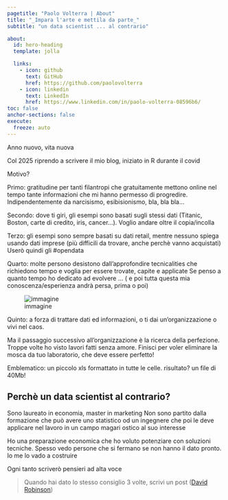 ```yaml
---
pagetitle: "Paolo Volterra | About"
title: "_Impara l'arte e mettila da parte_"
subtitle: "un data scientist ... al contrario"

about:
  id: hero-heading
  template: jolla

  links:
    - icon: github
      text: GitHub
      href: https://github.com/paolovolterra
    - icon: linkedin
      text: LinkedIn
      href: https://www.linkedin.com/in/paolo-volterra-08596b6/
toc: false
anchor-sections: false
execute: 
  freeze: auto
---
```


::: {#hero-heading}
:::


Anno nuovo, vita nuova

Col 2025 riprendo a scrivere il mio blog, iniziato in R durante il covid

Motivo?

Primo: gratitudine per tanti filantropi che gratuitamente mettono online nel tempo tante informazioni che mi hanno permesso di progredire. Indipendentemente da narcisismo, esibisionismo, bla, bla bla...

Secondo: dove ti giri, gli esempi sono basati sugli stessi dati (Titanic, Boston, carte di credito, iris, cancer...). Voglio andare oltre il copia/incolla

Terzo: gli esempi sono sempre basati su dati retail, mentre nessuno spiega usando dati imprese (più difficili da trovare, anche perchè vanno acquistati)
Userò quindi gli #opendata

Quarto: molte persono desistono dall'approfondire tecnicalities che richiedono tempo e voglia per essere trovate, capite e applicate
Se penso a quanto tempo ho dedicato ad evolvere ... ( e poi tutta questa mia conoscenza/esperienza andrà persa, prima o poi)

![immagine](./media/sddefault.jpg)

Quinto: a forza di trattare dati ed informazioni, o ti dai un'organizzazione o vivi nel caos.

Ma il passaggio successivo all'organizzazione è la ricerca della perfezione. Troppe volte ho visto lavori fatti senza amore. Finisci per voler eliminare la mosca da tuo laboratorio, che deve essere perfetto!

Emblematico: un piccolo xls formattato in tutte le celle. risultato? un file di 40Mb!


## Perchè un data scientist al contrario?

Sono laureato in economia, master in marketing
Non sono partito dalla formazione che può avere uno statistico od un ingegnere che poi le deve applicare nel lavoro in un campo magari ostico al suo interesse

Ho una preparazione economica che ho voluto potenziare con soluzioni tecniche. Spesso vedo persone che si fermano se non hanno il dato pronto. Io me lo vado a costruire

Ogni tanto scriverò pensieri ad alta voce


> Quando hai dato lo stesso consiglio 3 volte, scrivi un post ([David Robinson](https://twitter.com/drob/status/928447584712253440))

